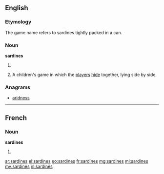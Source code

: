 ==English==

===Etymology===
The game name refers to sardines tightly packed in a can.

===Noun===
'''sardines'''

# {{plural of|sardine}}
# {{uncountable}} A children's game in which the [[player]]s [[hide]] together, lying side by side.

===Anagrams===
* [[aridness#English|aridness]]

----

==French==

===Noun===
'''sardines''' {{f}}

# {{plural of|sardine|lang=fr}}

[[ar:sardines]]
[[el:sardines]]
[[eo:sardines]]
[[fr:sardines]]
[[mg:sardines]]
[[ml:sardines]]
[[my:sardines]]
[[nl:sardines]]